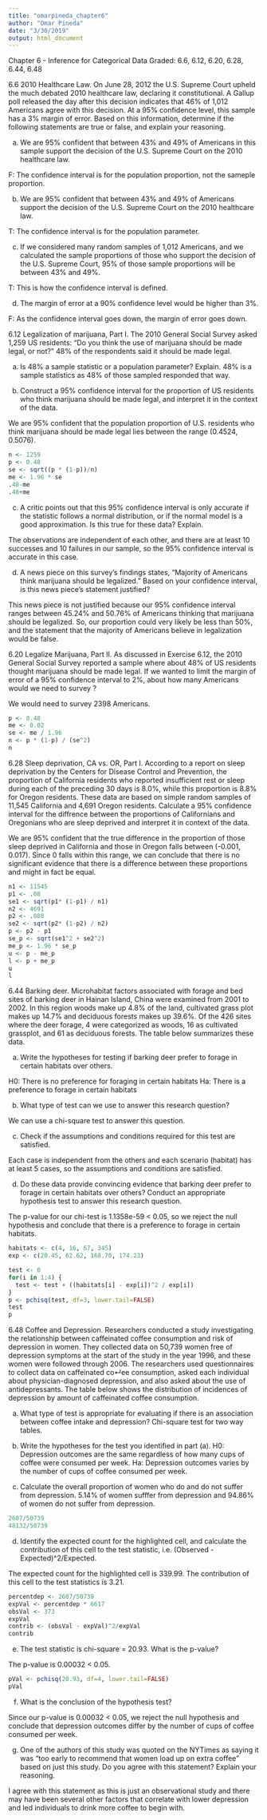 ```yaml
---
title: "omarpineda_chapter6"
author: "Omar Pineda"
date: "3/30/2019"
output: html_document
---
```


Chapter 6 - Inference for Categorical Data
Graded: 6.6, 6.12, 6.20, 6.28, 6.44, 6.48

6.6 
2010 Healthcare Law. On June 28, 2012 the U.S. Supreme Court upheld the much debated
2010 healthcare law, declaring it constitutional. A Gallup poll released the day after this decision
indicates that 46% of 1,012 Americans agree with this decision. At a 95% confidence level, this
sample has a 3% margin of error. Based on this information, determine if the following statements
are true or false, and explain your reasoning.

(a) We are 95% confident that between 43% and 49% of Americans in this sample support the
decision of the U.S. Supreme Court on the 2010 healthcare law.

F: The confidence interval is for the population proportion, not the sameple proportion.

(b) We are 95% confident that between 43% and 49% of Americans support the decision of the
U.S. Supreme Court on the 2010 healthcare law.

T: The confidence interval is for the population parameter.

(c) If we considered many random samples of 1,012 Americans, and we calculated the sample
proportions of those who support the decision of the U.S. Supreme Court, 95% of those sample
proportions will be between 43% and 49%.

T: This is how the confidence interval is defined.

(d) The margin of error at a 90% confidence level would be higher than 3%.

F: As the confidence interval goes down, the margin of error goes down.

6.12
Legalization of marijuana, Part I. The 2010 General Social Survey asked 1,259 US residents: “Do you think the use of marijuana should be made legal, or not?” 48% of the respondents
said it should be made legal.

(a) Is 48% a sample statistic or a population parameter? Explain.
48% is a sample statistics as 48% of those sampled responded that way.

(b) Construct a 95% confidence interval for the proportion of US residents who think marijuana
should be made legal, and interpret it in the context of the data.

We are 95% confident that the population proportion of U.S. residents who think marijuana should be made legal lies between the range (0.4524, 0.5076).

```r
n <- 1259
p <- 0.48
se <- sqrt((p * (1-p))/n)
me <- 1.96 * se
.48-me
.48+me
```

(c) A critic points out that this 95% confidence interval is only accurate if the statistic follows a
normal distribution, or if the normal model is a good approximation. Is this true for these
data? Explain.

The observations are independent of each other, and there are at least 10 successes and 10 failures in our sample, so the 95% confidence interval is accurate in this case.

(d) A news piece on this survey’s findings states, “Majority of Americans think marijuana should
be legalized.” Based on your confidence interval, is this news piece’s statement justified?

This news piece is not justified because our 95% confidence interval ranges between 45.24% and 50.76% of Americans thinking that marijuana should be legalized. So, our proportion could very likely be less than 50%, and the statement that the majority of Americans believe in legalization would be false.

6.20
Legalize Marijuana, Part II. As discussed in Exercise 6.12, the 2010 General Social
Survey reported a sample where about 48% of US residents thought marijuana should be made
legal. If we wanted to limit the margin of error of a 95% confidence interval to 2%, about how
many Americans would we need to survey ?

We would need to survey 2398 Americans.

```r
p <- 0.48
me <- 0.02
se <- me / 1.96
n <- p * (1-p) / (se^2)
n
```

6.28
Sleep deprivation, CA vs. OR, Part I. According to a report on sleep deprivation by the
Centers for Disease Control and Prevention, the proportion of California residents who reported
insufficient rest or sleep during each of the preceding 30 days is 8.0%, while this proportion is
8.8% for Oregon residents. These data are based on simple random samples of 11,545 California
and 4,691 Oregon residents. Calculate a 95% confidence interval for the diffrence between the
proportions of Californians and Oregonians who are sleep deprived and interpret it in context of
the data.

We are 95% confident that the true difference in the proportion of those sleep deprived in California and those in Oregon falls between (-0.001, 0.017). Since 0 falls within this range, we can conclude that there is no significant evidence that there is a difference between these proportions and might in fact be equal.

```r
n1 <- 11545
p1 <- .08
se1 <- sqrt(p1* (1-p1) / n1)
n2 <- 4691
p2 <- .088
se2 <- sqrt(p2* (1-p2) / n2)
p <- p2 - p1
se_p <- sqrt(se1^2 + se2^2)
me_p <- 1.96 * se_p
u <- p - me_p
l <- p + me_p
u
l
```

6.44
Barking deer. Microhabitat factors associated with forage and bed sites of barking deer
in Hainan Island, China were examined from 2001 to 2002. In this region woods make up 4.8%
of the land, cultivated grass plot makes up 14.7% and deciduous forests makes up 39.6%. Of the
426 sites where the deer forage, 4 were categorized as woods, 16 as cultivated grassplot, and 61 as
deciduous forests. The table below summarizes these data.

(a) Write the hypotheses for testing if barking deer prefer to forage
in certain habitats over others.

H0: There is no preference for foraging in certain habitats
Ha: There is a preference to forage in certain habitats

(b) What type of test can we use to answer this research question?

We can use a chi-square test to answer this question.

(c) Check if the assumptions and conditions required for this test
are satisfied.

Each case is independent from the others and each scenario (habitat) has at least 5 cases, so the assumptions and conditions are satisfied. 

(d) Do these data provide convincing evidence that barking deer prefer to forage in certain habitats over others? Conduct an appropriate hypothesis test to answer this research question.

The p-value for our chi-test is 1.1358e-59 < 0.05, so we reject the null hypothesis and conclude that there is a preference to forage in certain habitats.

```r
habitats <- c(4, 16, 67, 345)
exp <- c(20.45, 62.62, 168.70, 174.23)

test <- 0
for(i in 1:4) {
  test <- test + ((habitats[i] - exp[i])^2 / exp[i])
}
p <- pchisq(test, df=3, lower.tail=FALSE)
test
p
```

6.48
Coffee and Depression. Researchers conducted a study investigating the relationship
between caffeinated coffee consumption and risk of depression in women. They collected data
on 50,739 women free of depression symptoms at the start of the study in the year 1996, and
these women were followed through 2006. The researchers used questionnaires to collect data on
caffeinated co↵ee consumption, asked each individual about physician-diagnosed depression, and
also asked about the use of antidepressants. The table below shows the distribution of incidences
of depression by amount of caffeinated coffee consumption.

(a) What type of test is appropriate for evaluating if there is an association between coffee intake
and depression?
Chi-square test for two way tables.

(b) Write the hypotheses for the test you identified in part (a).
H0: Depression outcomes are the same regardless of how many cups of coffee were consumed per week.
Ha: Depression outcomes varies by the number of cups of coffee consumed per week.

(c) Calculate the overall proportion of women who do and do not suffer from depression. 5.14% of women sufffer from depression and 94.86% of women do not suffer from depression.

```r
2607/50739
48132/50739
```

(d) Identify the expected count for the highlighted cell, and calculate the contribution of this cell
to the test statistic, i.e. (Observed - Expected)^2/Expected.

The expected count for the highlighted cell is 339.99. The contribution of this cell to the test statistics is 3.21.

```r
percentdep <- 2607/50739
expVal <- percentdep * 6617
obsVal <- 373
expVal
contrib <- (obsVal - expVal)^2/expVal
contrib
```

(e) The test statistic is chi-square = 20.93. What is the p-value?

The p-value is 0.00032 < 0.05.

```r
pVal <- pchisq(20.93, df=4, lower.tail=FALSE)
pVal
```

(f) What is the conclusion of the hypothesis test?

Since our p-value is 0.00032 < 0.05, we reject the null hypothesis and conclude that depression outcomes differ by the number of cups of coffee consumed per week.

(g) One of the authors of this study was quoted on the NYTimes as saying it was “too early to
recommend that women load up on extra coffee” based on just this study. Do you agree with
this statement? Explain your reasoning.

I agree with this statement as this is just an observational study and there may have been several other factors that correlate with lower depression and led individuals to drink more coffee to begin with.